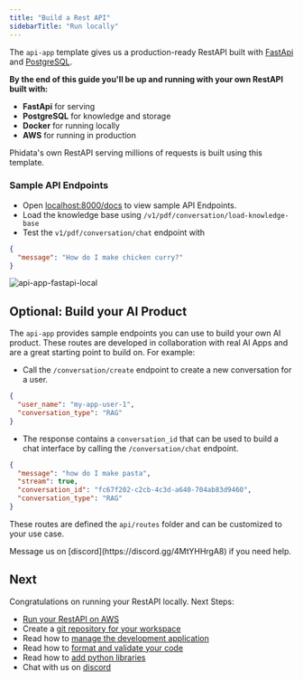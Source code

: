 ```yaml
---
title: "Build a Rest API"
sidebarTitle: "Run locally"
---
```


The `api-app` template gives us a production-ready RestAPI built with [FastApi](https://fastapi.tiangolo.com/) and [PostgreSQL](https://www.postgresql.org/).

**By the end of this guide you'll be up and running with your own RestAPI built with:**

- **FastApi** for serving
- **PostgreSQL** for knowledge and storage
- **Docker** for running locally
- **AWS** for running in production

<Note>

Phidata's own RestAPI serving millions of requests is built using this template.

</Note>

<Snippet file="setup.mdx" />

<Snippet file="create-api-app-codebase.mdx" />

<Snippet file="set-openai-key.mdx" />

<Snippet file="local-api-and-database.mdx" />

### Sample API Endpoints

- Open [localhost:8000/docs](http://localhost:8000/docs) to view sample API Endpoints.
- Load the knowledge base using `/v1/pdf/conversation/load-knowledge-base`
- Test the `v1/pdf/conversation/chat` endpoint with

```json
{
  "message": "How do I make chicken curry?"
}
```

![api-app-fastapi-local](/images/api-app-fastapi-local.png)

<Snippet file="api-app-add-data.mdx" />

## Optional: Build your AI Product

The `api-app` provides sample endpoints you can use to build your own AI product. These routes are developed in collaboration with real AI Apps and are a great starting point to build on. For example:

- Call the `/conversation/create` endpoint to create a new conversation for a user.

```json
{
  "user_name": "my-app-user-1",
  "conversation_type": "RAG"
}
```

- The response contains a `conversation_id` that can be used to build a chat interface by calling the `/conversation/chat` endpoint.

```json
{
  "message": "how do I make pasta",
  "stream": true,
  "conversation_id": "fc67f202-c2cb-4c3d-a640-704ab83d9460",
  "conversation_type": "RAG"
}
```

These routes are defined the `api/routes` folder and can be customized to your use case.

<Tip>
  Message us on [discord](https://discord.gg/4MtYHHrgA8) if you need help.
</Tip>

<Snippet file="api-app-delete-local-resources.mdx" />

## Next

Congratulations on running your RestAPI locally. Next Steps:

- [Run your RestAPI on AWS](/templates/api-app/run-aws)
- Create a [git repository for your workspace](/how-to/git-repo)
- Read how to [manage the development application](/how-to/development-app)
- Read how to [format and validate your code](/how-to/format-and-validate)
- Read how to [add python libraries](/how-to/python-libraries)
- Chat with us on [discord](https://discord.gg/4MtYHHrgA8)
